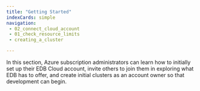 ```yaml
---
title: "Getting Started"
indexCards: simple
navigation:
 - 02_connect_cloud_account
 - 01_check_resource_limits
 - creating_a_cluster

---
```


In this section, Azure subscription administrators can learn how to initially set up their EDB Cloud account, invite others to join them in exploring what EDB has to offer, and create initial clusters as an account owner so that development can begin.


